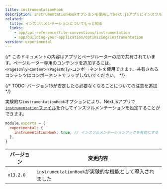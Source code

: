 ```yaml
---
title: instrumentationHook
description: instrumentationHookオプションを使用してNext.jsアプリにインスツルメンテーションを設定します。
related:
  title: インスツルメンテーションについてもっと知る
  links:
    - app/api-reference/file-conventions/instrumentation
    - app/building-your-application/optimizing/instrumentation
version: experimental
---
```


{/* このドキュメントの内容はアプリとページルーターの間で共有されています。ページルーター専用のコンテンツを追加するには、`<PagesOnly>Content</PagesOnly>`コンポーネントを使用できます。共有されるコンテンツはコンポーネントでラップしないでください。 */}

{/* TODO: バージョン15が安定したら必要なくなることについての注意を追加 */}

実験的な`instrumentationHook`オプションにより、Next.jsアプリで[`instrumentation`ファイル](/docs/app/api-reference/file-conventions/instrumentation)を介してインスツルメンテーションを設定することができます。

```js title="next.config.js"
module.exports = {
  experimental: {
    instrumentationHook: true, // インスツルメンテーションフックを有効にする
  },
}
```

| バージョン | 変更内容                                                    |
| --------- | ----------------------------------------------------------- |
| `v13.2.0` | `instrumentationHook`が実験的な機能として導入されました       |